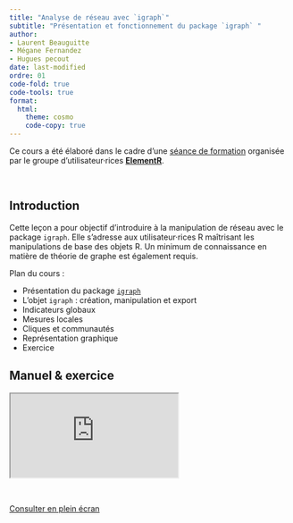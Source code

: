 ```yaml
---
title: "Analyse de réseau avec `igraph`"
subtitle: "Présentation et fonctionnement du package `igraph` "
author: 
- Laurent Beauguitte
- Mégane Fernandez
- Hugues pecout
date: last-modified
ordre: 01
code-fold: true
code-tools: true
format:
  html:
    theme: cosmo
    code-copy: true
---
```


::: {.callout-note}
Ce cours a été élaboré dans le cadre d'une [séance de formation](https://elementr.netlify.app/posts/seance7_igrap) organisée par le groupe d'utilisateur·rices [**ElementR**](https://elementr.netlify.app/). 
:::

\

## Introduction

Cette leçon a pour objectif d'introduire à la manipulation de réseau avec le package `igraph`. Elle s'adresse aux utilisateur·rices R maîtrisant les manipulations de base des objets R. Un minimum de connaissance en matière de théorie de graphe est également requis.

Plan du cours :

-   Présentation du package [`igraph`](https://r.igraph.org/)
-   L'objet `igraph` : création, manipulation et export\
-   Indicateurs globaux\
-   Mesures locales\
-   Cliques et communautés\
-   Représentation graphique\
-   Exercice



## <i class="bi bi-book"></i> Manuel & exercice {.title}

<iframe class="slide" src="https://elementr.gitpages.huma-num.fr/session_reseau/intro_reseau_igraph/">

</iframe>

\

::: center
<a href="https://elementr.gitpages.huma-num.fr/session_reseau/intro_reseau_igraph/" class="btn btn-info" role="button" aria-disabled="true"><i class="bi bi-eye"></i> Consulter en plein écran</a>
:::

\
